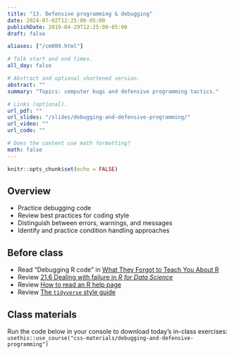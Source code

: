 ```yaml
---
title: "13. Defensive programming & debugging"
date: 2024-07-02T12:25:00-05:00
publishDate: 2019-04-29T12:25:00-05:00
draft: false

aliases: ["/cm009.html"]

# Talk start and end times.
all_day: false

# Abstract and optional shortened version.
abstract: ""
summary: "Topics: computer bugs and defensive programming tactics."

# Links (optional).
url_pdf: ""
url_slides: "/slides/debugging-and-defensive-programming/"
url_video: ""
url_code: ""

# Does the content use math formatting?
math: false
---
```


```r
knitr::opts_chunk$set(echo = FALSE)
```

## Overview

* Practice debugging code 
* Review best practices for coding style
* Distinguish between errors, warnings, and messages
* Identify and practice condition handling approaches

<!--
* Introduce `traceback()` and explain how to read it
-->


## Before class

* Read "Debugging R code" in [What They Forgot to Teach You About R](https://rstats.wtf/debugging-r)
* Review [21.6 Dealing with failure in *R for Data Science*](http://r4ds.had.co.nz/iteration.html#dealing-with-failure)
* Review [How to read an R help page](http://socviz.co/appendix.html#how-to-read-an-r-help-page)
* Review [The `tidyverse` style guide](http://style.tidyverse.org/)


## Class materials

Run the code below in your console to download today’s in-class exercises: `usethis::use_course("css-materials/debugging-and-defensive-programming")`

<!--
* [Bugs and styling code](/notes/style-guide/)
* [Debugging and condition handling](/notes/condition-handling/)
* [*Naming things*](http://www2.stat.duke.edu/~rcs46/lectures_2015/01-markdown-git/slides/naming-slides/naming-slides.pdf) - by Jenny Bryan. A concise guide to naming files.
-->